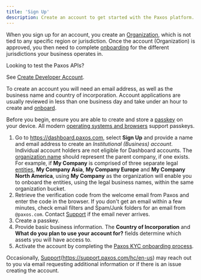 ```yaml
---
title: 'Sign Up'
description: Create an account to get started with the Paxos platform.
---
```




When you sign up for an account, you create an [Organization](/dashboard/organization#organization), which is not tied to any specific region or jurisdiction.
Once the account (Organization) is approved, you then need to complete [onboarding](/dashboard/onboard) for the different jurisdictions your business operates in.

<Tip>

 Looking to test the Paxos APIs?

See [Create Developer Account](/guides/developer/account).

</Tip>

To create an account you will need an email address, as well as the business name and country of incorporation.
Account applications are usually reviewed in less than one business day and take under an hour to create and [onboard](/dashboard/onboard).

Before you begin, ensure you are able to create and store a [passkey](https://www.passkeys.com/what-are-passkeys) on your device.
All modern [operating systems and browsers](https://www.passkeys.io/compatible-devices) support passkeys.

1. Go to https://dashboard.paxos.com, select **Sign Up** and provide a name and email address to create an _Institutional (Business) account_. Individual account holders are not eligible for Dashboard accounts.
The [organization name](/dashboard/organization#organization) should represent the parent company, if one exists. For example, if **My Company** is comprised of three separate legal [entities](/dashboard/organization#entity), **My Company Asia**, **My Company Europe** and **My Company North America**, using **My Company** as the organization will enable you to onboard the entities, using the legal business names, within the same organization bucket.
1. Retrieve the verification code from the welcome email from Paxos and enter the code in the browser. If you don't get an email within a few minutes, check email filters and Spam/Junk folders for an email from `@paxos.com`. Contact [Support](https://support.paxos.com) if the email never arrives.
1. Create a passkey.<PasskeyNote />
1. Provide basic business information. The **Country of Incorporation** and **What do you plan to use your account for?** fields determine which assets you will have access to.
1. Activate the account by completing the [Paxos KYC onboarding process](/dashboard/onboard).

<Tip>

 

Occasionally, [Support](https://support.paxos.com)(https://support.paxos.com/hc/en-us) may reach out to you via email requesting additional information or if there is an issue creating the account.

</Tip>
